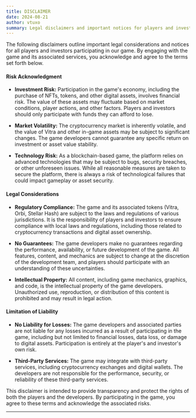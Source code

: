 ```yaml
---
title: DISCLAIMER
date: 2024-08-21
author: vtuxo
summary: Legal disclaimers and important notices for players and investors.
---
```


The following disclaimers outline important legal considerations and notices for all players and investors participating in our game. By engaging with the game and its associated services, you acknowledge and agree to the terms set forth below.

#### Risk Acknowledgment

- **Investment Risk:** Participation in the game's economy, including the purchase of NFTs, tokens, and other digital assets, involves financial risk. The value of these assets may fluctuate based on market conditions, player actions, and other factors. Players and investors should only participate with funds they can afford to lose.

- **Market Volatility:** The cryptocurrency market is inherently volatile, and the value of Vitra and other in-game assets may be subject to significant changes. The game developers cannot guarantee any specific return on investment or asset value stability.

- **Technology Risk:** As a blockchain-based game, the platform relies on advanced technologies that may be subject to bugs, security breaches, or other unforeseen issues. While all reasonable measures are taken to secure the platform, there is always a risk of technological failures that could impact gameplay or asset security.

#### Legal Considerations

- **Regulatory Compliance:** The game and its associated tokens (Vitra, Orbi, Stellar Hash) are subject to the laws and regulations of various jurisdictions. It is the responsibility of players and investors to ensure compliance with local laws and regulations, including those related to cryptocurrency transactions and digital asset ownership.

- **No Guarantees:** The game developers make no guarantees regarding the performance, availability, or future development of the game. All features, content, and mechanics are subject to change at the discretion of the development team, and players should participate with an understanding of these uncertainties.

- **Intellectual Property:** All content, including game mechanics, graphics, and code, is the intellectual property of the game developers. Unauthorized use, reproduction, or distribution of this content is prohibited and may result in legal action.

#### Limitation of Liability

- **No Liability for Losses:** The game developers and associated parties are not liable for any losses incurred as a result of participating in the game, including but not limited to financial losses, data loss, or damage to digital assets. Participation is entirely at the player's and investor's own risk.

- **Third-Party Services:** The game may integrate with third-party services, including cryptocurrency exchanges and digital wallets. The developers are not responsible for the performance, security, or reliability of these third-party services.

This disclaimer is intended to provide transparency and protect the rights of both the players and the developers. By participating in the game, you agree to these terms and acknowledge the associated risks.

---
